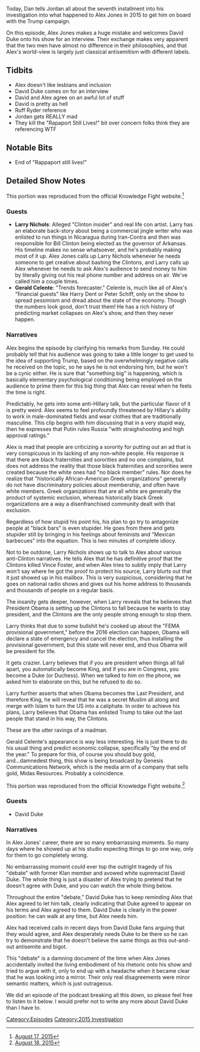 {{DEFAULTSORT:
    #_EPISODE_0059:August 17-18, 2015
}}{{Episode
    | title             = August 17-18, 2015
    | caption           = Listen to this episode on [https://knowledgefight.libsyn.com/knowledge-fight-august-17-18 Libsyn] [https://open.spotify.com/episode/5mmfMlWal7RaUuUYmHgC3g Spotify]
    | episodeNumber     = 59
    | length            = 02:18:27
    | airDate           = June 30, 2017
    | coverageStartDate = August 17, 2015
    | coverageEndDate   = August 18, 2015
    | episodeType       = [[:Category:2015 Investigation|2015 Investigation]]
    | appearance        = [[David Duke]]
    | beverage          = Salted Caramel Mocha from Starbucks
    | previousEpisode   = [[58: June 23, 2017]]
    | nextEpisode       = [[60: Mars Colonies]]
}}

{{Stub}}

Today, Dan tells Jordan all about the seventh installment into his investigation into what happened to Alex Jones in 2015 to get him on board with the Trump campaign.

On this episode, Alex Jones makes a huge mistake and welcomes David Duke onto his show for an interview. Their exchange makes very apparent that the two men have almost no difference in their philosophies, and that Alex's world-view is largely just classical antisemitism with different labels.

==Tidbits==

*Alex doesn't like lesbians and inclusion
*David Duke comes on for an interview
*David and Alex agree on an awful lot of stuff
*David is pretty as hell
*Ruff Ryder reference
*Jordan gets REALLY mad
*They kill the "Rapaport Still Lives!" bit over concern folks think they are referencing WTF

==Notable Bits==

*End of "Rappaport still lives!"

==Detailed Show Notes==

This portion was reproduced from the official Knowledge Fight website.<ref>[https://knowledgefight.com/the-past/2015/8/17/august-17-2015 August 17, 2015]</ref>

===Guests===

*'''Larry Nichols''': Alleged "Clinton insider" and real life con artist. Larry has an elaborate back-story about being a commercial jingle writer who was enlisted to run things in Nicaragua during Iran-Contra and then was responsible for Bill Clinton being elected as the governor of Arkansas. His timeline makes no sense whatsoever, and he's probably making most of it up. Alex Jones calls up Larry Nichols whenever he needs someone to get creative about bashing the Clintons, and Larry calls up Alex whenever he needs to ask Alex's audience to send money to him by literally giving out his real phone number and address on air. We've called him a couple times.
*'''Gerald Celente''': "Trends forecaster." Celente is, much like all of Alex's "financial guests" like Harry Dent or Peter Schiff, only on the show to spread pessimism and dread about the state of the economy. Though the numbers look good, don't trust them! He has a rich history of predicting market collapses on Alex's show, and then they never happen.

===Narratives===

Alex begins the episode by clarifying his remarks from Sunday. He could probably tell that his audience was going to take a little longer to get used to the idea of supporting Trump, based on the overwhelmingly negative calls he received on the topic, so he says he is not endorsing him, but he won't be a cynic either. He is sure that "something big" is happening, which is basically elementary psychological conditioning being employed on the audience to prime them for this big thing that Alex can reveal when he feels the time is right.

Predictably, he gets into some anti-Hillary talk, but the particular flavor of it is pretty weird. Alex seems to feel profoundly threatened by Hillary's ability to work in male-dominated fields and wear clothes that are traditionally masculine. This clip begins with him discussing that in a very stupid way, then he expresses that Putin rules Russia "with straighshooting and high approval ratings."

Alex is mad that people are criticizing a sorority for putting out an ad that is very conspicuous in its lacking of any non-white people. His response is that there are black fraternities and sororities and no one complains, but does not address the reality that those black fraternities and sororities were created because the white ones had "no black member" rules. Nor does he realize that "historically African-American Greek organizations" generally do not have discriminatory policies about membership, and often have white members. Greek organizations that are all white are generally the product of systemic exclusion, whereas historically black Greek organizations are a way a disenfranchised community dealt with that exclusion.

Regardless of how stupid his point his, his plan to go try to antagonize people at "black bars" is even stupider. He goes from there and gets stupider still by bringing in his feelings about feminists and "Mexican barbecues" into the equation. This is two minutes of complete idiocy.

Not to be outdone, Larry Nichols shows up to talk to Alex about various anti-Clinton narratives. He tells Alex that he has definitive proof that the Clintons killed Vince Foster, and when Alex tries to subtly imply that Larry won't say where he got the proof to protect his source, Larry blurts out that it just showed up in his mailbox. This is very suspicious, considering that he goes on national radio shows and gives out his home address to thousands and thousands of people on a regular basis.

The insanity gets deeper, however, when Larry reveals that he believes that President Obama is setting up the Clintons to fall because he wants to stay president, and the Clintons are the only people strong enough to stop them.

Larry thinks that due to some bullshit he's cooked up about the "FEMA provisional government," before the 2016 election can happen, Obama will declare a state of emergency and cancel the election, thus installing the provisional government, but this state will never end, and thus Obama will be president for life.

It gets crazier. Larry believes that if you are president when things all fall apart, you automatically become King, and if you are in Congress, you become a Duke (or Duchess). When we talked to him on the phone, we asked him to elaborate on this, but he refused to do so.

Larry further asserts that when Obama becomes the Last President, and therefore King, he will reveal that he was a secret Muslim all along and merge with Islam to turn the US into a caliphate. In order to achieve his plans, Larry believes that Obama has enlisted Trump to take out the last people that stand in his way, the Clintons.

These are the utter ravings of a madman.

Gerald Celente's appearance is way less interesting. He is just there to do his usual thing and predict economic collapse, specifically "by the end of the year." To prepare for this, of course you should buy gold, and...damnedest thing, this show is being broadcast by Genesis Communications Network, which is the media arm of a company that sells gold, Midas Resources. Probably a coincidence.

This portion was reproduced from the official Knowledge Fight website.<ref>[https://knowledgefight.com/the-past/2015/8/18/august-18-2015 August 18, 2015]</ref>

===Guests===

*David Duke

===Narratives===

In Alex Jones' career, there are so many embarrassing moments. So many days where he showed up at his studio expecting things to go one way, only for them to go completely wrong.

No embarrassing moment could ever top the outright tragedy of his "debate" with former Klan member and avowed white supremacist David Duke. The whole thing is just a disaster of Alex trying to pretend that he doesn't agree with Duke, and you can watch the whole thing below.

Throughout the entire "debate," David Duke has to keep reminding Alex that Alex agreed to let him talk, clearly indicating that Duke agreed to appear on his terms and Alex agreed to them. David Duke is clearly in the power position: he can walk at any time, but Alex needs him.

Alex had received calls in recent days from David Duke fans arguing that they would agree, and Alex desperately needs Duke to be there so he can try to demonstrate that he doesn't believe the same things as this out-and-out antisemite and bigot.

This "debate" is a damning document of the time when Alex Jones accidentally invited the living embodiment of his rhetoric onto his show and tried to argue with it, only to end up with a headache when it became clear that he was looking into a mirror. Their only real disagreements were minor semantic matters, which is just outrageous.

We did an episode of the podcast breaking all this down, so please feel free to listen to it below. I would prefer not to write any more about David Duke than I have to.

[[Category:Episodes]]
[[Category:2015 Investigation]]
